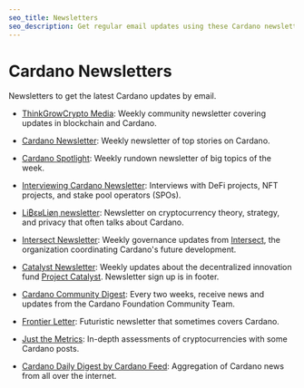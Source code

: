 ```yaml
---
seo_title: Newsletters
seo_description: Get regular email updates using these Cardano newsletters and stay informed with the latest Cardano updates, releases, and news.
---
```


# Cardano Newsletters

Newsletters to get the latest Cardano updates by email.

- [ThinkGrowCrypto Media](https://tgcmedia.beehiiv.com/): Weekly community newsletter covering updates in blockchain and Cardano.

- [Cardano Newsletter](https://cardanonewsletter.com/): Weekly newsletter of top stories on Cardano.

- [Cardano Spotlight](https://cardanospot.io/landing): Weekly rundown newsletter of big topics of the week.

- [Interviewing Cardano Newsletter](https://medium.com/@patryk_karter): Interviews with DeFi projects, NFT projects, and stake pool operators (SPOs).

- [Li₿εʁLiøη newsletter](https://liberlion.medium.com/): Newsletter on cryptocurrency theory, strategy, and privacy that often talks about Cardano.

- [Intersect Newsletter](https://www.intersectmbo.org/news): Weekly governance updates from [Intersect](https://www.intersectmbo.org/), the organization coordinating Cardano's future development.

- [Catalyst Newsletter](https://projectcatalyst.io/news): Weekly updates about the decentralized innovation fund [Project Catalyst](https://projectcatalyst.io/). Newsletter sign up is in footer.

- [Cardano Community Digest](https://cardano.org/newsletter/): Every two weeks, receive news and updates from the Cardano Foundation Community Team.

- [Frontier Letter](https://frontierletter.substack.com/): Futuristic newsletter that sometimes covers Cardano.

- [Just the Metrics](https://justthemetrics.beehiiv.com/): In-depth assessments of cryptocurrencies with some Cardano posts.

- [Cardano Daily Digest by Cardano Feed](https://cardano.beehiiv.com/): Aggregation of Cardano news from all over the internet.
